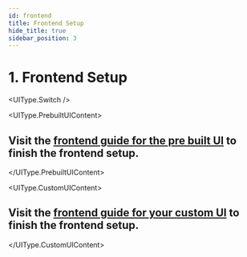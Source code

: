 ```yaml
---
id: frontend 
title: Frontend Setup
hide_title: true
sidebar_position: 3
---
```



# 1. Frontend Setup

<UIType.Switch />

<UIType.PrebuiltUIContent>

## Visit the [frontend guide for the pre built UI](../../pre-built-ui/setup/frontend) to finish the frontend setup.

</UIType.PrebuiltUIContent>

<UIType.CustomUIContent>

## Visit the [frontend guide for your custom UI](../../custom-ui/init/frontend) to finish the frontend setup.

</UIType.CustomUIContent>

